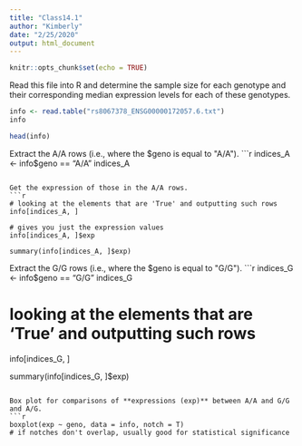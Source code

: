 ```yaml
---
title: "Class14.1"
author: "Kimberly"
date: "2/25/2020"
output: html_document
---
```


```r
knitr::opts_chunk$set(echo = TRUE)
```

Read this file into R and determine the sample size for each genotype and their corresponding median expression levels for each of these genotypes.
```r
info <- read.table("rs8067378_ENSG00000172057.6.txt")
info

head(info)
```

Extract the A/A rows (i.e., where the $geno is equal to "A/A").
```r
indices_A <- info$geno == "A/A"
indices_A
```

Get the expression of those in the A/A rows.
```r
# looking at the elements that are 'True' and outputting such rows
info[indices_A, ]

# gives you just the expression values
info[indices_A, ]$exp

summary(info[indices_A, ]$exp)
```

Extract the G/G rows (i.e., where the $geno is equal to "G/G").
```r
indices_G <- info$geno == "G/G"
indices_G

# looking at the elements that are 'True' and outputting such rows
info[indices_G, ]

summary(info[indices_G, ]$exp)
```

Box plot for comparisons of **expressions (exp)** between A/A and G/G and A/G.
```r
boxplot(exp ~ geno, data = info, notch = T)
# if notches don't overlap, usually good for statistical significance
```

